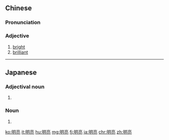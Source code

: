 ==Chinese==
{{zh-forms}}

===Pronunciation===
{{zh-pron
|m=míngliàng
|c=ming4 loeng6
|h=pfs=mìn-liong
|mn=bêng-liāng/bêng-liōng
|cat=a
}}

===Adjective===
{{zh-adj}}

# [[bright]]
# [[brilliant]]

----

==Japanese==
{{ja-kanjitab|めい|りょう|yomi=o}}

===Adjectival noun===
{{ja-adj|めいりょう|decl=な}}

# {{alternative form of|明瞭|lang=ja}}

===Noun===
{{ja-noun|めいりょう}}

# {{alternative form of|明瞭|lang=ja}}

[[ko:明亮]]
[[it:明亮]]
[[hu:明亮]]
[[mg:明亮]]
[[fj:明亮]]
[[ja:明亮]]
[[chr:明亮]]
[[zh:明亮]]
